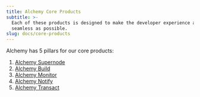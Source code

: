 ```yaml
---
title: Alchemy Core Products
subtitle: >-
  Each of these products is designed to make the developer experience as
  seamless as possible.
slug: docs/core-products
---
```



Alchemy has 5 pillars for our core products:

1. [Alchemy Supernode](/docs/alchemy-supernode)
2. [Alchemy Build](/docs/alchemy-build)
3. [Alchemy Monitor](/docs/alchemy-monitor)
4. [Alchemy Notify](/docs/alchemy-notify)
5. [Alchemy Transact](/docs/alchemy-transact)
